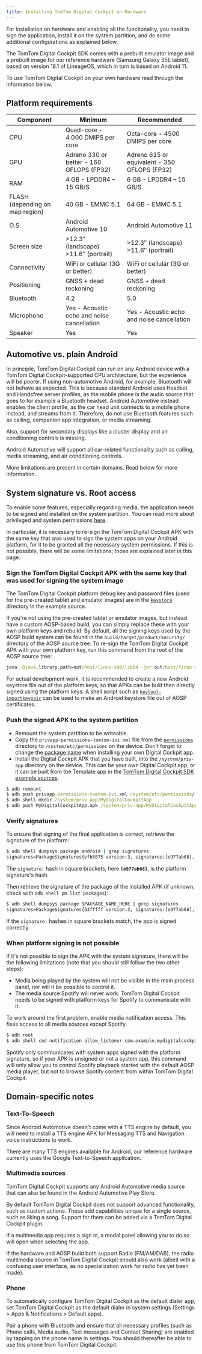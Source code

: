 ```yaml
---
title: Installing TomTom Digital Cockpit on Hardware
---
```


For installation on hardware and enabling all the functionality, you need to sign the application,
install it on the system partition, and do some additional configurations as explained below.

The TomTom Digital Cockpit SDK comes with a prebuilt emulator image and a prebuilt image for our reference
hardware (Samsung Galaxy S5E tablet), based on version 18.1 of LineageOS, which in turn is based
on Android 11.

To use TomTom Digital Cockpit on your own hardware read through the information below.

## Platform requirements

| Component                       | Minimum                                     | Recommended                                   |
|---------------------------------|---------------------------------------------|-----------------------------------------------|
| CPU                             | Quad-core - 4.000 DMIPS per core            | Octa-core - 4500 DMIPS per core               |
| GPU                             | Adreno 330 or better - 160 GFLOPS (FP32)    | Adreno 615 or equivalent - 350 GFLOPS (FP32)  |
| RAM                             | 4 GB - LPDDR4 – 15 GB/S                     | 6 GB - LPDDR4 – 15 GB/S                       |
| FLASH (depending on map region) | 40 GB - EMMC 5.1                            | 64 GB - EMMC 5.1                              |
| O.S.                            | Android Automotive 10                       | Android Automotive 11                         |
| Screen size                     | >12.3″ (landscape) >11.6″ (portrait)        | >12.3″ (landscape) >11.6″ (portrait)          |
| Connectivity                    | WiFi or cellular (3G or better)             | WiFi or cellular (3G or better)               |
| Positioning                     | GNSS + dead reckoning                       | GNSS + dead reckoning                         |
| Bluetooth                       | 4.2                                         | 5.0                                           |
| Microphone                      | Yes - Acoustic echo and noise cancellation  | Yes - Acoustic echo and noise cancellation    |
| Speaker                         | Yes                                         | Yes                                           |

## Automotive vs. plain Android

In principle, TomTom Digital Cockpit can run on any Android device with a
TomTom Digital Cockpit-supported CPU architecture, but the experience will be poorer. If using
non-automotive Android, for example, Bluetooth will not behave as expected. This is because standard
Android uses Headset and Handsfree server profiles, as the mobile phone is the audio source that
goes to for example a Bluetooth headset. Android Automotive instead enables the client profile, as
the car head unit connects to a mobile phone instead, and streams from it. Therefore, do not use
Bluetooth features such as calling, companion app integration, or media streaming.

Also, support for secondary displays like a cluster display and air conditioning controls is
missing.

Android Automotive will support all car-related functionality such as calling, media streaming, and
air conditioning controls.

More limitations are present in certain domains. Read below for more information.

## System signature vs. Root access

To enable some features, especially regarding media, the application needs to be signed and
installed on the system partition. You can read more about privileged and system permissions
[here](https://source.android.com/devices/tech/config/perms-allowlist).

In particular, it is necessary to re-sign the TomTom Digital Cockpit APK with the same key that was
used to sign the system apps on your Android platform, for it to be granted all the necessary
system permissions. If this is not possible, there will be some limitations; those are explained
later in this page.

### Sign the TomTom Digital Cockpit APK with the same key that was used for signing the system image

The TomTom Digital Cockpit platform debug key and password files (used for the pre-created tablet
and emulator images) are in the
[`keystore`](https://github.com/tomtom-international/tomtom-digital-cockpit-sdk-examples/tree/main/keystore)
directory in the example source.

If you're not using the pre-created tablet or emulator images, but instead have a custom AOSP-based
build, you can simply replace these with your own platform keys and rebuild.
By default, all the signing keys used by the AOSP build system can be found in the
`build/target/product/security/` directory of the AOSP source tree.
To re-sign the TomTom Digital Cockpit APK with your own platform key, run this command from the root
of the AOSP source tree:

```cmd
java -Djava.library.path=out/host/linux-x86/lib64 -jar out/host/linux-x86/framework/signapk.jar build/target/product/security/platform.x509.pem build/target/product/security/platform.pk8 ttdc.apk ttdc-signed.apk
```

For actual development work, it is recommended to create a new Android keystore file out of the
platform keys, so that APKs can be built then directly signed using the platform keys. A shell
script such as [`keytool-importkeypair`](https://github.com/getfatday/keytool-importkeypair) can be
used to make an Android keystore file out of AOSP certificates.

### Push the signed APK to the system partition

- Remount the system partition to be writeable.
- Copy the `privapp-permissions-tomtom-ivi.xml` file from the
  [`permissions`](https://github.com/tomtom-international/tomtom-digital-cockpit-sdk-examples/tree/main/permissions)
  directory to `/system/etc/permissions` on the device. Don't forget to change the
  [package name](https://github.com/tomtom-international/tomtom-digital-cockpit-sdk-examples/blob/main/permissions/privapp-permissions-tomtom-ivi.xml#L14)
  when installing your own Digital Cockpit app.
- Install the Digital Cockpit APK that you have built, into the `/system/priv-app` directory on the
  device. This can be your own Digital Cockpit app, or it can be built from the Template app in the
  [TomTom Digital Cockpit SDK example sources](/tomtom-digital-cockpit/getting-started/accessing-tomtom-digital-cockpit-sdk-example-sources).

```cmd
$ adb remount
$ adb push privapp-permissions-tomtom-ivi.xml /system/etc/permissions/
$ adb shell mkdir /system/priv-app/MyDigitalCockpitApp
$ adb push MyDigitalCockpitApp.apk /system/priv-app/MyDigitalCockpitApp/
```

### Verify signatures

To ensure that signing of the final application is correct, retrieve the signature of the platform:

```cmd
$ adb shell dumpsys package android | grep signatures
signatures=PackageSignatures{efb5875 version:3, signatures:[e977ab68], past signatures:[]}
```

The `signature:` hash in square brackets, here **`[e977ab68]`**, is the platform signature's hash.

Then retrieve the signature of the package of the installed APK (if unknown, check with
`adb shell pm list packages`):

```cmd
$ adb shell dumpsys package $PACKAGE_NAME_HERE | grep signatures
signatures=PackageSignatures{33fffff version:3, signatures:[e977ab68], past signatures:[]}
```

If the `signature:` hashes in square brackets match, the app is signed correctly.

### When platform signing is not possible

If it's not possible to sign the APK with the system signature, there will be the following
limitations (note that you should still follow the two other steps):

- Media being played by the system will not be visible in the main process panel, nor will it be 
  possible to control it.
- The media source Spotify will never work: TomTom Digital Cockpit needs to be signed with platform keys for
  Spotify to communicate with it.

To work around the first problem, enable media notification access. This fixes access to all media
sources except Spotify.

```cmd
$ adb root
$ adb shell cmd notification allow_listener com.example.mydigitalcockpitapp/com.tomtom.ivi.appsuite.media.plugin.service.media.MediaNotificationListener
```

Spotify only communicates with system apps signed with the platform signature, so if your APK is
unsigned or not a system app, this command will only allow you to control Spotify playback started
with the default AOSP media player, but not to browse Spotify content from within TomTom Digital Cockpit.

## Domain-specific notes

### Text-To-Speech

Since Android Automotive doesn't come with a TTS engine by default, you will need to install a TTS
engine APK for Messaging TTS and Navigation voice instructions to work.

There are many TTS engines available for Android, our reference hardware currently uses the Google
Text-to-Speech application.

### Multimedia sources

TomTom Digital Cockpit supports any Android Automotive media source that can also be found in the Android
Automotive Play Store.

By default TomTom Digital Cockpit does not support advanced functionality, such as custom actions. These add
capabilities unique for a single source, such as liking a song. Support for them can be added via
a TomTom Digital Cockpit plugin.

If a multimedia app requires a sign in, a modal panel allowing you to do so will open when
selecting the app.

If the hardware and AOSP build both support Radio (FM/AM/DAB), the radio multimedia source in
TomTom Digital Cockpit should also work (albeit with a confusing user interface, as no specialization work 
for radio has yet been made).

### Phone

To automatically configure TomTom Digital Cockpit as the default dialer app, set TomTom Digital Cockpit as the 
default dialer in system settings (Settings > Apps & Notifications > Default apps).

Pair a phone with Bluetooth and ensure that all necessary profiles (such as Phone calls, Media
audio, Text messages and Contact Sharing) are enabled by tapping on the phone name in settings.
You should thereafter be able to use this phone from TomTom Digital Cockpit.

